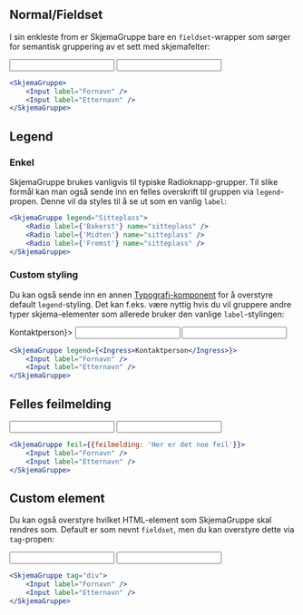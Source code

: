 
## Normal/Fieldset

I sin enkleste from er SkjemaGruppe bare en `fieldset`-wrapper som sørger for semantisk gruppering av et sett med skjemafelter:

<Example>
    <SkjemaGruppe>
        <Input label="Fornavn" />
        <Input label="Etternavn" />
    </SkjemaGruppe>
</Example>

```jsx
<SkjemaGruppe>
    <Input label="Fornavn" />
    <Input label="Etternavn" />
</SkjemaGruppe>
```

## Legend

### Enkel

SkjemaGruppe brukes vanligvis til typiske Radioknapp-grupper. Til slike formål kan man også sende inn en felles overskrift til gruppen via `legend`-propen. Denne vil da styles til å se ut som en vanlig `label`:

<Example>
    <SkjemaGruppe legend="Sitteplass">
        <Radio label={'Bakerst'} name="sitteplass" />
        <Radio label={'Midten'} name="sitteplass" />
        <Radio label={'Fremst'} name="sitteplass" />
    </SkjemaGruppe>
</Example>

```jsx
<SkjemaGruppe legend="Sitteplass">
    <Radio label={'Bakerst'} name="sitteplass" />
    <Radio label={'Midten'} name="sitteplass" />
    <Radio label={'Fremst'} name="sitteplass" />
</SkjemaGruppe>
```

### Custom styling

Du kan også sende inn en annen [Typografi-komponent](/components/typografi) for å overstyre default `legend`-styling. Det kan f.eks. være nyttig hvis du vil gruppere andre typer skjema-elementer som allerede bruker den vanlige `label`-stylingen:

<Example>
    <SkjemaGruppe legend={<Ingress>Kontaktperson</Ingress>}>
        <Input label="Fornavn" />
        <Input label="Etternavn" />
    </SkjemaGruppe>
</Example>

```jsx
<SkjemaGruppe legend={<Ingress>Kontaktperson</Ingress>}>
    <Input label="Fornavn" />
    <Input label="Etternavn" />
</SkjemaGruppe>
```

## Felles feilmelding

<Example>
    <SkjemaGruppe feil={{feilmelding: 'Her er det noe feil'}}>
        <Input label="Fornavn" />
        <Input label="Etternavn" />
    </SkjemaGruppe>
</Example>

```jsx
<SkjemaGruppe feil={{feilmelding: 'Her er det noe feil'}}>
    <Input label="Fornavn" />
    <Input label="Etternavn" />
</SkjemaGruppe>
```

## Custom element

Du kan også overstyre hvilket HTML-element som SkjemaGruppe skal rendres som. Default er som nevnt `fieldset`, men du kan overstyre dette via `tag`-propen:

<Example>
    <SkjemaGruppe tag="div">
        <Input label="Fornavn" />
        <Input label="Etternavn" />
    </SkjemaGruppe>
</Example>

```jsx
<SkjemaGruppe tag="div">
    <Input label="Fornavn" />
    <Input label="Etternavn" />
</SkjemaGruppe>
```